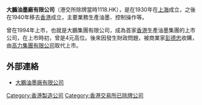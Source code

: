 {{otheruses|大鹏 (消歧义)}}
'''大鵬油墨廠有限公司'''（港交所除牌當時1118.HK），是在1930年在[[上海|上海]]成立，之後在1940年移去[[香港|香港]]成立，主要業務生產油墨、控制操作等。

曾在1994年上市，也就是大鵬集團有限公司，成為首家[[香港|香港]]生產油墨集團的上市公司，在上市時初，曾是4元高位。後來因發生財政問題，被商業家[[彭德忠|彭德忠]]收購，由[[高力集團有限公司|高力集團有限公司]]取代上市。

==外部連絡==
*[http://www.dahbang.com 大鵬油墨廠有限公司] {{Wayback|url=http://www.dahbang.com/ |date=20200731141546 }}

{{公司小作品}}

[[Category:香港製造公司|Category:香港製造公司]]
[[Category:香港交易所已除牌公司|Category:香港交易所已除牌公司]]